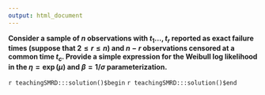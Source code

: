 ```yaml
---
output: html_document
---
```


__Consider a sample of $n$ observations with  $t_{1} \ldots, t_{r}$ reported as exact failure times (suppose that $2 \leq r \leq n$) and $n-r$ observations censored at a common time  $t_{c}$. Provide a simple expression for the Weibull log likelihood  in the $\eta=\exp(\mu)$ and $\beta=1/\sigma$ parameterization.__

`r teachingSMRD:::solution()$begin`
`r teachingSMRD:::solution()$end`
